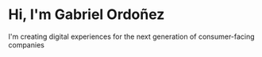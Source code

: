 # Hi, I'm Gabriel Ordoñez

I'm creating digital experiences for the next generation of consumer-facing companies
